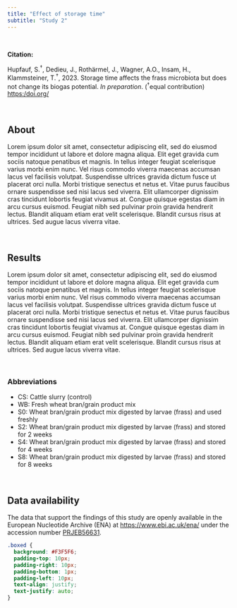 ```yaml
---
title: "Effect of storage time"
subtitle: "Study 2"
---
```


<br/>

<b>Citation:</b>
<div class="boxed">
Hupfauf, S.<sup>†</sup>, Dedieu, J., Rothärmel, J., Wagner, A.O., Insam, H., Klammsteiner, T.<sup>†</sup>, 2023. Storage time affects the frass microbiota but does not change its biogas potential. *In preparation*. (<sup>†</sup>equal contribution)  
[https:/doi.org/](https:/doi.org/)
</div>

<br/>

## About

Lorem ipsum dolor sit amet, consectetur adipiscing elit, sed do eiusmod tempor incididunt ut labore et dolore magna aliqua. Elit eget gravida cum sociis natoque penatibus et magnis. In tellus integer feugiat scelerisque varius morbi enim nunc. Vel risus commodo viverra maecenas accumsan lacus vel facilisis volutpat. Suspendisse ultrices gravida dictum fusce ut placerat orci nulla. Morbi tristique senectus et netus et. Vitae purus faucibus ornare suspendisse sed nisi lacus sed viverra. Elit ullamcorper dignissim cras tincidunt lobortis feugiat vivamus at. Congue quisque egestas diam in arcu cursus euismod. Feugiat nibh sed pulvinar proin gravida hendrerit lectus. Blandit aliquam etiam erat velit scelerisque. Blandit cursus risus at ultrices. Sed augue lacus viverra vitae.

<br/>

## Results

Lorem ipsum dolor sit amet, consectetur adipiscing elit, sed do eiusmod tempor incididunt ut labore et dolore magna aliqua. Elit eget gravida cum sociis natoque penatibus et magnis. In tellus integer feugiat scelerisque varius morbi enim nunc. Vel risus commodo viverra maecenas accumsan lacus vel facilisis volutpat. Suspendisse ultrices gravida dictum fusce ut placerat orci nulla. Morbi tristique senectus et netus et. Vitae purus faucibus ornare suspendisse sed nisi lacus sed viverra. Elit ullamcorper dignissim cras tincidunt lobortis feugiat vivamus at. Congue quisque egestas diam in arcu cursus euismod. Feugiat nibh sed pulvinar proin gravida hendrerit lectus. Blandit aliquam etiam erat velit scelerisque. Blandit cursus risus at ultrices. Sed augue lacus viverra vitae.


<br/>

### Abbreviations

- CS: Cattle slurry (control)
- WB: Fresh wheat bran/grain product mix
- S0: Wheat bran/grain product mix digested by larvae (frass) and used freshly
- S2: Wheat bran/grain product mix digested by larvae (frass) and stored for 2 weeks
- S4: Wheat bran/grain product mix digested by larvae (frass) and stored for 4 weeks
- S8: Wheat bran/grain product mix digested by larvae (frass) and stored for 8 weeks

<br/>

## Data availability

The data that support the findings of this study are openly available in the European Nucleotide Archive (ENA) at [https://www.ebi.ac.uk/ena/](https://www.ebi.ac.uk/ena/) under the accession number [PRJEB56631](https://www.ebi.ac.uk/ena/browser/view/PRJEB56631).


```css

.boxed {
  background: #F3F5F6;
  padding-top: 10px;
  padding-right: 10px;
  padding-bottom: 1px;
  padding-left: 10px;
  text-align: justify;
  text-justify: auto;
} 

```
